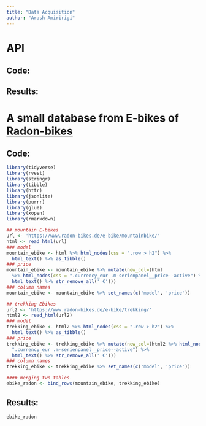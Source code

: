 ```yaml
---
title: "Data Acquisition"
author: "Arash Amiririgi"
---
```


# API

## Code:

## Results:


# A small database from E-bikes of  [Radon-bikes](https://www.radon-bikes.de)

## Code:

```r
library(tidyverse)
library(rvest)
library(stringr)
library(tibble)
library(httr)
library(jsonlite)
library(purrr)
library(glue)
library(xopen)
library(rmarkdown)

## mountain E-bikes
url <- 'https://www.radon-bikes.de/e-bike/mountainbike/'
html <- read_html(url)
### model
mountain_ebike <- html %>% html_nodes(css = ".row > h2") %>%
  html_text() %>% as_tibble()
### price
mountain_ebike <- mountain_ebike %>% mutate(new_col=(html
  %>% html_nodes(css = ".currency_eur .m-serienpanel__price--active") %>% 
  html_text() %>% str_remove_all(' €')))
### column names
mountain_ebike <- mountain_ebike %>% set_names(c('model', 'price'))

## trekking Ebikes
url2 <- 'https://www.radon-bikes.de/e-bike/trekking/'
html2 <- read_html(url2)
### model
trekking_ebike <- html2 %>% html_nodes(css = ".row > h2") %>%
  html_text() %>% as_tibble()
### price
trekking_ebike <- trekking_ebike %>% mutate(new_col=(html2 %>% html_nodes(css =
  ".currency_eur .m-serienpanel__price--active") %>% 
  html_text() %>% str_remove_all(' €')))
### column names
trekking_ebike <- trekking_ebike %>% set_names(c('model', 'price'))

#### merging two tables
ebike_radon <- bind_rows(mountain_ebike, trekking_ebike)
```


## Results:

```r
ebike_radon
```
